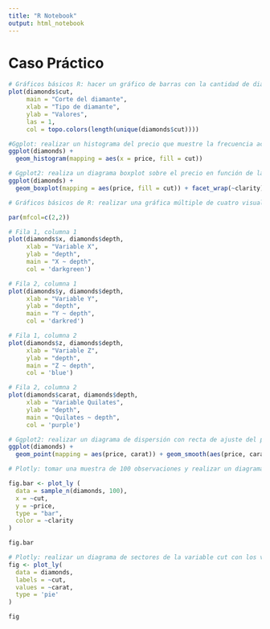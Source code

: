 ---
title: "R Notebook"
output: html_notebook
---

# Caso Práctico
```{r}
# Gráficos básicos R: hacer un gráfico de barras con la cantidad de diamantes que hay para cada valor de la variable cut.
plot(diamonds$cut, 
     main = "Corte del diamante", 
     xlab = "Tipo de diamante", 
     ylab = "Valores", 
     las = 1,
     col = topo.colors(length(unique(diamonds$cut))))
```
```{r}
#Ggplot: realizar un histograma del precio que muestre la frecuencia acumulada de la variable cut.
ggplot(diamonds) +
  geom_histogram(mapping = aes(x = price, fill = cut))
```
```{r}
# Ggplot2: realiza un diagrama boxplot sobre el precio en función de la variable cut, obtén un diagrama diferente por cada variable clarity.
ggplot(diamonds) +
  geom_boxplot(mapping = aes(price, fill = cut)) + facet_wrap(~clarity)
```
```{r}
# Gráficos básicos de R: realizar una gráfica múltiple de cuatro visualizaciones en donde, para cada visualización, se realice un diagrama de dispersión en el que se tomen los valore: “x”, “y”, “z” y carat contra depth.

par(mfcol=c(2,2))

# Fila 1, columna 1
plot(diamonds$x, diamonds$depth, 
     xlab = "Variable X", 
     ylab = "depth", 
     main = "X ~ depth",
     col = 'darkgreen')

# Fila 2, columna 1
plot(diamonds$y, diamonds$depth, 
     xlab = "Variable Y", 
     ylab = "depth", 
     main = "Y ~ depth",
     col = 'darkred')

# Fila 1, columna 2
plot(diamonds$z, diamonds$depth, 
     xlab = "Variable Z", 
     ylab = "depth", 
     main = "Z ~ depth",
     col = 'blue')

# Fila 2, columna 2
plot(diamonds$carat, diamonds$depth, 
     xlab = "Variable Quilates", 
     ylab = "depth", 
     main = "Quilates ~ depth",
     col = 'purple')
```

```{r}
# Ggplot2: realizar un diagrama de dispersión con recta de ajuste del price sobre carat.
ggplot(diamonds) +
  geom_point(mapping = aes(price, carat)) + geom_smooth(aes(price, carat), method = lm)
```
```{r}
# Plotly: tomar una muestra de 100 observaciones y realizar un diagrama de barras de la variable cut contra price, en función de clarity.

fig.bar <- plot_ly (
  data = sample_n(diamonds, 100),
  x = ~cut,
  y = ~price,
  type = "bar",
  color = ~clarity
)

fig.bar 
```

```{r}
# Plotly: realizar un diagrama de sectores de la variable cut con los valores de carat.
fig <- plot_ly(
  data = diamonds,
  labels = ~cut,
  values = ~carat,
  type = 'pie'
) 

fig
```

